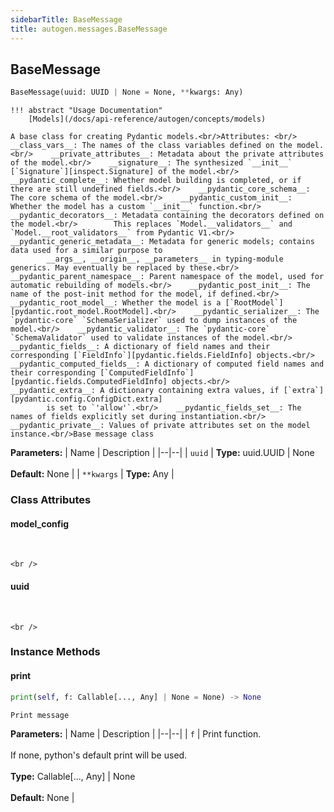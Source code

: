```yaml
---
sidebarTitle: BaseMessage
title: autogen.messages.BaseMessage
---
```

<h2 id="autogen.messages.BaseMessage" class="doc doc-heading">
    <code class="doc-symbol doc-symbol-heading doc-symbol-class"></code>
    <span class="doc doc-object-name doc-class-name">BaseMessage</span>
</h2>

```python
BaseMessage(uuid: UUID | None = None, **kwargs: Any)
```

    !!! abstract "Usage Documentation"
        [Models](/docs/api-reference/autogen/concepts/models)
    
    A base class for creating Pydantic models.<br/>Attributes: <br/>    __class_vars__: The names of the class variables defined on the model.<br/>    __private_attributes__: Metadata about the private attributes of the model.<br/>    __signature__: The synthesized `__init__` [`Signature`][inspect.Signature] of the model.<br/>    __pydantic_complete__: Whether model building is completed, or if there are still undefined fields.<br/>    __pydantic_core_schema__: The core schema of the model.<br/>    __pydantic_custom_init__: Whether the model has a custom `__init__` function.<br/>    __pydantic_decorators__: Metadata containing the decorators defined on the model.<br/>        This replaces `Model.__validators__` and `Model.__root_validators__` from Pydantic V1.<br/>    __pydantic_generic_metadata__: Metadata for generic models; contains data used for a similar purpose to
            __args__, __origin__, __parameters__ in typing-module generics. May eventually be replaced by these.<br/>    __pydantic_parent_namespace__: Parent namespace of the model, used for automatic rebuilding of models.<br/>    __pydantic_post_init__: The name of the post-init method for the model, if defined.<br/>    __pydantic_root_model__: Whether the model is a [`RootModel`][pydantic.root_model.RootModel].<br/>    __pydantic_serializer__: The `pydantic-core` `SchemaSerializer` used to dump instances of the model.<br/>    __pydantic_validator__: The `pydantic-core` `SchemaValidator` used to validate instances of the model.<br/>    __pydantic_fields__: A dictionary of field names and their corresponding [`FieldInfo`][pydantic.fields.FieldInfo] objects.<br/>    __pydantic_computed_fields__: A dictionary of computed field names and their corresponding [`ComputedFieldInfo`][pydantic.fields.ComputedFieldInfo] objects.<br/>    __pydantic_extra__: A dictionary containing extra values, if [`extra`][pydantic.config.ConfigDict.extra]
            is set to `'allow'`.<br/>    __pydantic_fields_set__: The names of fields explicitly set during instantiation.<br/>    __pydantic_private__: Values of private attributes set on the model instance.<br/>Base message class

<b>Parameters:</b>
| Name | Description |
|--|--|
| `uuid` | **Type:** uuid.UUID \| None<br/><br/>**Default:** None |
| `**kwargs` | **Type:** Any |

### Class Attributes

<code class="doc-symbol doc-symbol-heading doc-symbol-attribute"></code>
#### model_config
<br />

    <br />

<code class="doc-symbol doc-symbol-heading doc-symbol-attribute"></code>
#### uuid
<br />

    <br />

### Instance Methods

<code class="doc-symbol doc-symbol-heading doc-symbol-method"></code>
#### print

```python
print(self, f: Callable[..., Any] | None = None) -> None
```

    Print message

<b>Parameters:</b>
| Name | Description |
|--|--|
| `f` | Print function.<br/><br/>If none, python's default print will be used.<br/><br/>**Type:** Callable[..., Any] \| None<br/><br/>**Default:** None |

<br />